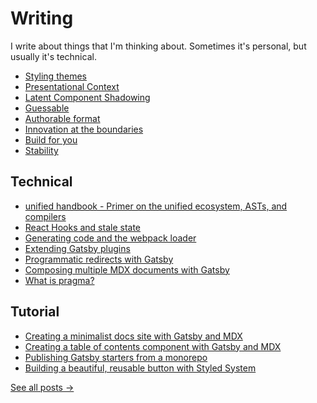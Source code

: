 # Writing

I write about things that I'm thinking about. Sometimes it's personal, but
usually it's technical.

- [Styling themes](/styling-themes)
- [Presentational Context](/presentational-context)
- [Latent Component Shadowing](/latent-component-shadowing)
- [Guessable](/guessable)
- [Authorable format](/authorable-format)
- [Innovation at the boundaries](/innovation-at-the-boundaries)
- [Build for you](/build-for-you)
- [Stability](/stability)

## Technical

- [unified handbook - Primer on the unified ecosystem, ASTs, and compilers](https://github.com/unifiedjs/handbook)
- [React Hooks and stale state](/react-hooks-stale-state)
- [Generating code and the webpack loader](/generating-code-webpack-loader)
- [Extending Gatsby plugins](/extending-gatsby-plugins)
- [Programmatic redirects with Gatsby](/programmatic-redirects-with-gatsby)
- [Composing multiple MDX documents with Gatsby](/composing-multiple-mdx-documents-with-gatsby)
- [What is pragma?](/jsx-pragma)

## Tutorial

- [Creating a minimalist docs site with Gatsby and MDX](/creating-a-minimalist-docs-site-with-gatsby-and-mdx)
- [Creating a table of contents component with Gatsby and MDX](/mdx-table-of-contents-components-in-gatsby)
- [Publishing Gatsby starters from a monorepo](/publishing-gatsby-starters-from-monorepo)
- [Building a beautiful, reusable button with Styled System](/styled-system-button)

<div style={{ marginTop: '100px' }} />

[See all posts &rarr;](/writing/archives)
